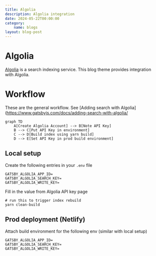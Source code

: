```yaml
---
title: Algolia
description: Algolia integration
date: 2024-05-22T00:00:00
category:
    name: blogs
layout: blog-post
---
```


# Algolia

[Algolia](https://algolia.com) is a search indexing service.
This blog theme provides integration with Algolia.

# Workflow

These are the general workflow.
See [Adding search with Algolia](https://www.gatsbyjs.com/docs/adding-search-with-algolia/

```mermaid render
graph TD
    A[Create Algolia Account] --> B[Note API Key]
    B --> C[Put API Key in environment]
    C --> D[Build index using yarn build]
    D --> E[Set API Key in prod build environment]
```

## Local setup

Create the following entries in your `.env` file

```.env
GATSBY_ALGOLIA_APP_ID=
GATSBY_ALGOLIA_SEARCH_KEY=
GATSBY_ALGOLIA_WRITE_KEY=
```

Fill in the value from Algolia API key page

```shell
# run this to trigger index rebuild
yarn clean-build
```

## Prod deployment (Netlify)

Attach build environment for the following env (similar with local setup)

```.env
GATSBY_ALGOLIA_APP_ID=
GATSBY_ALGOLIA_SEARCH_KEY=
GATSBY_ALGOLIA_WRITE_KEY=
```

